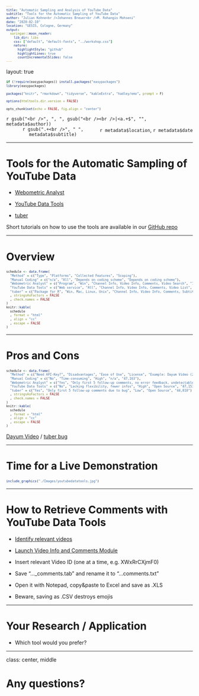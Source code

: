 ```yaml
--- 
title: "Automatic Sampling and Analysis of YouTube Data"
subtitle: "Tools for the Automatic Sampling of YouTube Data"
author: "Julian Kohne<br />Johannes Breuer<br />M. Rohangis Mohseni"
date: "2020-02-10"
location: "GESIS, Cologne, Germany"
output:
  xaringan::moon_reader:
    lib_dir: libs
    css: ["default", "default-fonts", "../workshop.css"]
    nature:
      highlightStyle: "github"
      highlightLines: true
      countIncrementalSlides: false
---
```


layout: true

```r
if (!require(easypackages)) install.packages("easypackages")
library(easypackages)

packages("knitr", "rmarkdown", "tidyverse", "kableExtra", "hadley/emo", prompt = F)

options(htmltools.dir.version = FALSE)

opts_chunk$set(echo = FALSE, fig.align = "center")

```

<div class="my-footer">
  <div style="float: left;"><span>`r gsub("<br />", ", ", gsub("<br /><br />|<a.+$", "", metadata$author))`</span></div>
  <div style="float: right;"><span>`r metadata$location`, `r metadata$date`</span></div>
  <div style="text-align: center;"><span>`r gsub(".+<br />", " ", metadata$subtitle)`</span></div>
</div>

<style type="text/css">

pre {
  font-size: 10px
}
</style>

---

# Tools for the Automatic Sampling of YouTube Data

- [Webometric Analyst](http://lexiurl.wlv.ac.uk/)

- [YouTube Data Tools](https://tools.digitalmethods.net/netvizz/youtube/)

- [tuber](https://cran.r-project.org/web/packages/tuber/)

Short tutorials on how to use the tools are available in our [GitHub repo](https://github.com/JuKo007/YouTubeComments)

---

# Overview

```r
schedule <- data.frame(
  "Method" = c("Type", "Platforms", "Collected Features", "Scoping"),
  "Manual Coding" = c("n/a", "All", "Depends on coding scheme", "Depends on coding scheme"),
  "Webometric Analyst" = c("Program", "Win", "Channel Info, Video Info, Comments, Video Search", "100 most recent or all comments"),
  "YouTube Data Tools" = c("Web service", "All", "Channel Info, Video Info, Comments, Video List", "All comments"),
  "tuber" = c("Package for R", "Win, Mac, Linux, Unix", "Channel Info, Video Info, Comments, Subtitles, All searches", "20-100 most recent or all comments")
  , stringsAsFactors = FALSE
  , check.names = FALSE
)
knitr::kable(
  schedule
  , format = "html"
  , align = "cc"
  , escape = FALSE
)
```

---

# Pros and Cons

```r
schedule <- data.frame(
  "Method" = c("Need API-Key?", "Disadvantages", "Ease of Use", "License", "Example: Dayum Video (22.2.19@2pm"),
  "Manual Coding" = c("No", "Time-consuming", "High", "n/a", "47,163"),
  "Webometric Analyst" = c("Yes", "Only first 5 follow-up comments, no error feedback, undetectable time-outs", "Low", "Free for n/c", "44,828"),
  "YouTube Data Tools" = c("No", "Lacking flexibility, fewer infos", "High", "Open Source", "47,153"),
  "tuber" = c("Yes", "Only first 5 follow-up comments due to bug", "Low", "Open Source", "44,810")
  , stringsAsFactors = FALSE
  , check.names = FALSE
)
knitr::kable(
  schedule
  , format = "html"
  , align = "cc"
  , escape = FALSE
)
```

[Dayum Video](https://www.youtube.com/watch?v=DcJFdCmN98s) / [tuber bug](https://github.com/soodoku/tuber/issues/52)

---

# Time for a Live Demonstration

```r
include_graphics("./Images/youtubedatatools.jpg")
```

---

# How to Retrieve Comments with YouTube Data Tools

- [Identify relevant videos](https://www.channelcrawler.com/)

- [Launch Video Info and Comments Module](https://tools.digitalmethods.net/netvizz/youtube/mod_video_info.php)

- Insert relevant Video ID (one at a time, e.g. XWxRrCXjmF0)

- Save "..._comments.tab" and rename it to "...comments.txt"

- Open it with Notepad, copy&paste to Excel and save as .XLS

- Beware, saving as .CSV destroys emojis

---

# Your Research / Application

- Which tool would you prefer?

---

class: center, middle

# Any questions?